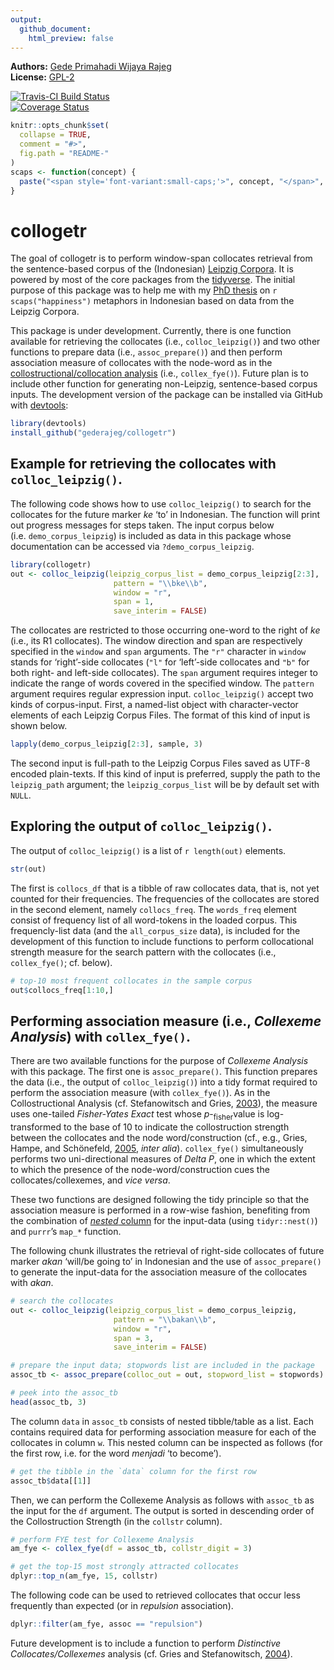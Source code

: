 ```yaml
---
output:
  github_document:
    html_preview: false
---
```


<!-- README.md is generated from README.Rmd. Please edit that file -->

**Authors:** [Gede Primahadi Wijaya Rajeg](https://figshare.com/authors/Gede_Primahadi_Wijaya_Rajeg/1234749)<br/>
**License:** [GPL-2](https://www.gnu.org/licenses/old-licenses/gpl-2.0.en.html)<br/>

[![Travis-CI Build Status](https://travis-ci.org/gederajeg/collogetr.svg?branch=master)](https://travis-ci.org/gederajeg/collogetr)<br/>
[![Coverage Status](https://img.shields.io/codecov/c/github/gederajeg/collogetr/master.svg)](https://codecov.io/github/gederajeg/collogetr?branch=master)


```r
knitr::opts_chunk$set(
  collapse = TRUE,
  comment = "#>",
  fig.path = "README-"
)
scaps <- function(concept) {
  paste("<span style='font-variant:small-caps;'>", concept, "</span>", sep="")
}
```

# collogetr

The goal of collogetr is to perform window-span collocates retrieval from the sentence-based corpus of the (Indonesian) [Leipzig Corpora](http://wortschatz.uni-leipzig.de/en/download). It is powered by most of the core packages from the [tidyverse](https://www.tidyverse.org). The initial purpose of this package was to help me with my [PhD thesis](http://rpubs.com/primahadi/ca_3d_metaphor_happiness_synonyms_Indonesian) on `r scaps("happiness")` metaphors in Indonesian based on data from the Leipzig Corpora.

This package is under development. Currently, there is one function available for retrieving the collocates (i.e., `colloc_leipzig()`) and two other functions to prepare data (i.e., `assoc_prepare()`) and then perform association measure of collocates with the node-word as in the [collostructional/collocation analysis](http://www.linguistics.ucsb.edu/faculty/stgries/teaching/groningen/index.html) (i.e., `collex_fye()`). Future plan is to include other function for generating non-Leipzig, sentence-based corpus inputs. The development version of the package can be installed via GitHub with [devtools](https://github.com/hadley/devtools):

```r
library(devtools)
install_github("gederajeg/collogetr")
```


## Example for retrieving the collocates with `colloc_leipzig()`.

The following code shows how to use `colloc_leipzig()` to search for the collocates for the future marker *ke* 'to' in Indonesian. The function will print out progress messages for steps taken. The input corpus below (i.e. `demo_corpus_leipzig`) is included as data in this package whose documentation can be accessed via `?demo_corpus_leipzig`.

```r
library(collogetr)
out <- colloc_leipzig(leipzig_corpus_list = demo_corpus_leipzig[2:3],
                       pattern = "\\bke\\b",
                       window = "r",
                       span = 1,
                       save_interim = FALSE)
```

The collocates are restricted to those occurring one-word to the right of *ke* (i.e., its R1 collocates). The window direction and span are respectively specified in the `window` and `span` arguments. The `"r"` character in `window` stands for 'right'-side collocates (`"l"` for 'left'-side collocates and `"b"` for both right- and left-side collocates). The `span` argument requires integer to indicate the range of words covered in the specified window. The `pattern` argument requires regular expression input. `colloc_leipzig()` accept two kinds of corpus-input. First, a named-list object with character-vector elements of each Leipzig Corpus Files. The format of this kind of input is shown below.

```r
lapply(demo_corpus_leipzig[2:3], sample, 3)
```

The second input is full-path to the Leipzig Corpus Files saved as UTF-8 encoded plain-texts. If this kind of input is preferred, supply the path to the `leipzig_path` argument; the `leipzig_corpus_list` will be by default set with `NULL`.

## Exploring the output of `colloc_leipzig()`.

The output of `colloc_leipzig()` is a list of `r length(out)` elements.

```r
str(out)
```

The first is `collocs_df` that is a tibble of raw collocates data, that is, not yet counted for their frequencies. The frequencies of the collocates are stored in the second element, namely `collocs_freq`. The `words_freq` element consist of frequency list of all word-tokens in the loaded corpus. This frequencly-list data (and the `all_corpus_size` data), is included for the development of this function to include functions to perform collocational strength measure for the search pattern with the collocates (i.e., `collex_fye()`; cf. below).

```r
# top-10 most frequent collocates in the sample corpus
out$collocs_freq[1:10,]
```

## Performing association measure (i.e., *Collexeme Analysis*) with `collex_fye()`.

There are two available functions for the purpose of *Collexeme Analysis* with this package. The first one is `assoc_prepare()`. This function prepares the data (i.e., the output of `colloc_leipzig()`) into a tidy format required to perform the association measure (with `collex_fye()`). As in the Collostructional Analysis (cf. Stefanowitsch and Gries, [2003](http://www.linguistics.ucsb.edu/faculty/stgries/research/2003_AS-STG_Collostructions_IJCL.pdf)), the measure uses one-tailed *Fisher-Yates Exact* test whose *p*-~fisher~value is log-transformed to the base of 10 to indicate the collostruction strength between the collocates and the node word/construction (cf., e.g., Gries, Hampe, and Schönefeld, [2005](http://www.linguistics.ucsb.edu/faculty/stgries/research/2005_STG-BH-DS_CollStr-vs-Freq_CogLing.pdf), *inter alia*). `collex_fye()` simultaneously performs two uni-directional measures of *Delta P*, one in which the extent to which the presence of the node-word/construction cues the collocates/collexemes, and *vice versa*.

These two functions are designed following the tidy principle so that the association measure is performed in a row-wise fashion, benefiting from the combination of [*nested* column](http://r4ds.had.co.nz/many-models.html#list-columns-1) for the input-data (using `tidyr::nest()`) and `purrr`'s `map_*` function.

The following chunk illustrates the retrieval of right-side collocates of future marker *akan* 'will/be going to' in Indonesian and the use of `assoc_prepare()` to generate the input-data for the association measure of the collocates with *akan*.

```r
# search the collocates
out <- colloc_leipzig(leipzig_corpus_list = demo_corpus_leipzig,
                       pattern = "\\bakan\\b",
                       window = "r",
                       span = 3,
                       save_interim = FALSE)

# prepare the input data; stopwords list are included in the package
assoc_tb <- assoc_prepare(colloc_out = out, stopword_list = stopwords)

# peek into the assoc_tb
head(assoc_tb, 3)
```

The column `data` in `assoc_tb` consists of nested tibble/table as a list. Each contains required data for performing association measure for each of the collocates in column `w`. This nested column can be inspected as follows (for the first row, i.e. for the word *menjadi* 'to become').

```r
# get the tibble in the `data` column for the first row
assoc_tb$data[[1]]
```

Then, we can perform the Collexeme Analysis as follows with `assoc_tb` as the input for the `df` argument. The output is sorted in descending order of the Collostruction Strength (in the `collstr` column).

```r
# perform FYE test for Collexeme Analysis
am_fye <- collex_fye(df = assoc_tb, collstr_digit = 3)

# get the top-15 most strongly attracted collocates
dplyr::top_n(am_fye, 15, collstr)
```

The following code can be used to retrieved collocates that occur less frequently than expected (or in *repulsion* association).

```r
dplyr::filter(am_fye, assoc == "repulsion")
```

Future development is to include a function to perform *Distinctive Collocates/Collexemes* analysis (cf. Gries and Stefanowitsch, [2004](http://www.linguistics.ucsb.edu/faculty/stgries/research/2004_STG-AS_ExtendingCollostructions_IJCL.pdf)).
